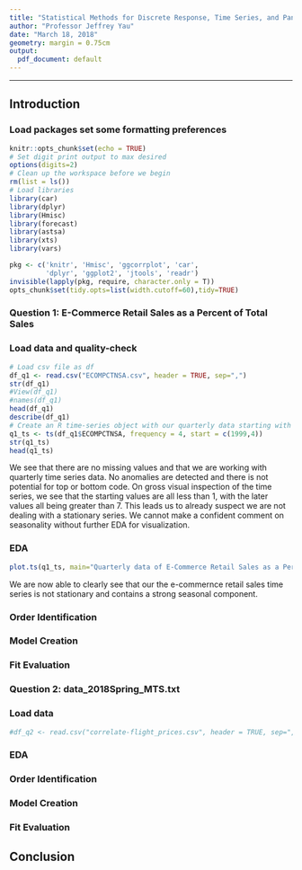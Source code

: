 ---
title: "Statistical Methods for Discrete Response, Time Series, and Panel Data (W271): Lab 3"
author: "Professor Jeffrey Yau"
date: "March 18, 2018"
geometry: margin = 0.75cm
output:
  pdf_document: default
---
\fontsize{8}{9.25}
\selectfont

******************************************************

## Introduction

<INSERT NARRATIVE>

### Load packages set some formatting preferences
```{r setup, include=FALSE}
knitr::opts_chunk$set(echo = TRUE)
# Set digit print output to max desired
options(digits=2)
# Clean up the workspace before we begin
rm(list = ls())
# Load libraries
library(car)
library(dplyr)
library(Hmisc)
library(forecast)
library(astsa)
library(xts)
library(vars)
```

```{r Pkg and Data Load, message = FALSE, warning=FALSE}
pkg <- c('knitr', 'Hmisc', 'ggcorrplot', 'car',
         'dplyr', 'ggplot2', 'jtools', 'readr')
invisible(lapply(pkg, require, character.only = T))
opts_chunk$set(tidy.opts=list(width.cutoff=60),tidy=TRUE)
```

### Question 1: E-Commerce Retail Sales as a Percent of Total Sales

### Load data and quality-check
```{r}
# Load csv file as df
df_q1 <- read.csv("ECOMPCTNSA.csv", header = TRUE, sep=",")
str(df_q1)
#View(df_q1)
#names(df_q1)
head(df_q1)
describe(df_q1)
# Create an R time-series object with our quarterly data starting with final quarter of 1999
q1_ts <- ts(df_q1$ECOMPCTNSA, frequency = 4, start = c(1999,4))
str(q1_ts)
head(q1_ts)
```
We see that there are no missing values and that we are working with quarterly time series data.  No anomalies are detected and there is not potential for top or bottom code. On gross visual inspection of the time series, we see that the starting values are all less than 1, with the later values all being greater than 7.  This leads us to already suspect we are not dealing with a stationary series.  We cannot make a confident comment on seasonality without further EDA for visualization.

### EDA
```{r}
plot.ts(q1_ts, main="Quarterly data of E-Commerce Retail Sales as a Percent of Total Sales", ylab="Percent of total sales", col='blue')
```
We are now able to clearly see that our the e-commernce retail sales time series is not stationary and contains a strong seasonal component.

### Order Identification

### Model Creation

### Fit Evaluation

### Question 2: data_2018Spring_MTS.txt

### Load data
```{r}
#df_q2 <- read.csv("correlate-flight_prices.csv", header = TRUE, sep=",")
```

### EDA

### Order Identification

### Model Creation

### Fit Evaluation

## Conclusion